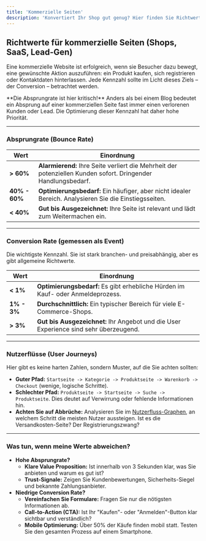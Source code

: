 ```yaml
---
title: 'Kommerzielle Seiten'
description: 'Konvertiert Ihr Shop gut genug? Hier finden Sie Richtwerte für E-Commerce-Shops, SaaS-Plattformen und Seiten zur Lead-Generierung.'
---
```


## Richtwerte für kommerzielle Seiten (Shops, SaaS, Lead-Gen)

Eine kommerzielle Website ist erfolgreich, wenn sie Besucher dazu bewegt, eine gewünschte Aktion auszuführen: ein Produkt kaufen, sich registrieren oder Kontaktdaten hinterlassen. Jede Kennzahl sollte im Licht dieses Ziels – der Conversion – betrachtet werden.

<Note>
  **Die Absprungrate ist hier kritisch!**
  Anders als bei einem Blog bedeutet ein Absprung auf einer kommerziellen Seite fast immer einen verlorenen Kunden oder Lead. Die Optimierung dieser Kennzahl hat daher hohe Priorität.
</Note>

---

### Absprungrate (Bounce Rate)

| Wert                 | Einordnung                                                                                                       |
| -------------------- | ---------------------------------------------------------------------------------------------------------------- |
| **> 60%**            | **Alarmierend:** Ihre Seite verliert die Mehrheit der potenziellen Kunden sofort. Dringender Handlungsbedarf.     |
| **40% - 60%**        | **Optimierungsbedarf:** Ein häufiger, aber nicht idealer Bereich. Analysieren Sie die Einstiegsseiten.           |
| **< 40%**            | **Gut bis Ausgezeichnet:** Ihre Seite ist relevant und lädt zum Weitermachen ein.                                  |

---

### Conversion Rate (gemessen als Event)

Die wichtigste Kennzahl. Sie ist stark branchen- und preisabhängig, aber es gibt allgemeine Richtwerte.

| Wert                 | Einordnung                                                                                                       |
| -------------------- | ---------------------------------------------------------------------------------------------------------------- |
| **< 1%**             | **Optimierungsbedarf:** Es gibt erhebliche Hürden im Kauf- oder Anmeldeprozess.                                    |
| **1% - 3%**          | **Durchschnittlich:** Ein typischer Bereich für viele E-Commerce-Shops.                                             |
| **> 3%**             | **Gut bis Ausgezeichnet:** Ihr Angebot und die User Experience sind sehr überzeugend.                               |

---

### Nutzerflüsse (User Journeys)

Hier gibt es keine harten Zahlen, sondern Muster, auf die Sie achten sollten:

*   **Guter Pfad:** `Startseite -> Kategorie -> Produktseite -> Warenkorb -> Checkout` (wenige, logische Schritte).
*   **Schlechter Pfad:** `Produktseite -> Startseite -> Suche -> Produktseite`. Dies deutet auf Verwirrung oder fehlende Informationen hin.
*   **Achten Sie auf Abbrüche:** Analysieren Sie im [Nutzerfluss-Graphen](/platform/user-journeys), an welchem Schritt die meisten Nutzer aussteigen. Ist es die Versandkosten-Seite? Der Registrierungszwang?

---

### Was tun, wenn meine Werte abweichen?

*   **Hohe Absprungrate?**
    *   **Klare Value Proposition:** Ist innerhalb von 3 Sekunden klar, was Sie anbieten und warum es gut ist?
    *   **Trust-Signale:** Zeigen Sie Kundenbewertungen, Sicherheits-Siegel und bekannte Zahlungsanbieter.
*   **Niedrige Conversion Rate?**
    *   **Vereinfachen Sie Formulare:** Fragen Sie nur die nötigsten Informationen ab.
    *   **Call-to-Action (CTA):** Ist Ihr "Kaufen"- oder "Anmelden"-Button klar sichtbar und verständlich?
    *   **Mobile Optimierung:** Über 50% der Käufe finden mobil statt. Testen Sie den gesamten Prozess auf einem Smartphone.


